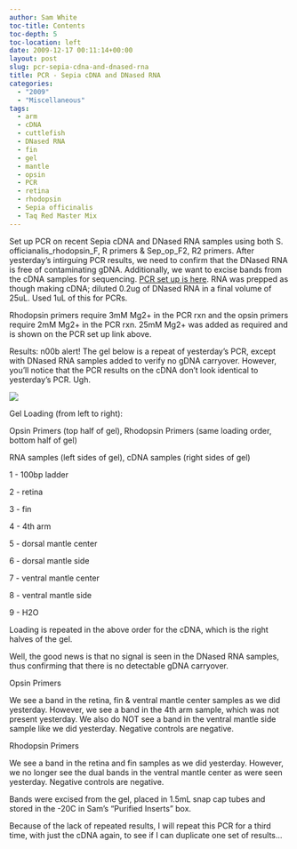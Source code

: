 ```yaml
---
author: Sam White
toc-title: Contents
toc-depth: 5
toc-location: left
date: 2009-12-17 00:11:14+00:00
layout: post
slug: pcr-sepia-cdna-and-dnased-rna
title: PCR - Sepia cDNA and DNased RNA
categories:
  - "2009"
  - "Miscellaneous"
tags:
  - arm
  - cDNA
  - cuttlefish
  - DNased RNA
  - fin
  - gel
  - mantle
  - opsin
  - PCR
  - retina
  - rhodopsin
  - Sepia officinalis
  - Taq Red Master Mix
---
```


Set up PCR on recent Sepia cDNA and DNased RNA samples using both S. officianalis_rhodopsin_F, R primers & Sep_op_F2, R2 primers. After yesterday's intirguing PCR results, we need to confirm that the DNased RNA is free of contaminating gDNA. Additionally, we want to excise bands from the cDNA samples for sequencing. [PCR set up is here](https://eagle.fish.washington.edu/Arabidopsis/Notebook%20Workup%20Files/20091216-01.jpg). RNA was prepped as though making cDNA; diluted 0.2ug of DNased RNA in a final volume of 25uL. Used 1uL of this for PCRs.

Rhodopsin primers require 3mM Mg2+ in the PCR rxn and the opsin primers require 2mM Mg2+ in the PCR rxn. 25mM Mg2+ was added as required and is shown on the PCR set up link above.

Results: n00b alert! The gel below is a repeat of yesterday's PCR, except with DNased RNA samples added to verify no gDNA carryover. However, you'll notice that the PCR results on the cDNA don't look identical to yesterday's PCR. Ugh.

![](https://eagle.fish.washington.edu/Arabidopsis/20091216-01.jpg)

Gel Loading (from left to right):

Opsin Primers (top half of gel), Rhodopsin Primers (same loading order, bottom half of gel)

RNA samples (left sides of gel), cDNA samples (right sides of gel)

1 - 100bp ladder

2 - retina

3 - fin

4 - 4th arm

5 - dorsal mantle center

6 - dorsal mantle side

7 - ventral mantle center

8 - ventral mantle side

9 - H2O

Loading is repeated in the above order for the cDNA, which is the right halves of the gel.

Well, the good news is that no signal is seen in the DNased RNA samples, thus confirming that there is no detectable gDNA carryover.

Opsin Primers

We see a band in the retina, fin & ventral mantle center samples as we did yesterday. However, we see a band in the 4th arm sample, which was not present yesterday. We also do NOT see a band in the ventral mantle side sample like we did yesterday. Negative controls are negative.

Rhodopsin Primers

We see a band in the retina and fin samples as we did yesterday. However, we no longer see the dual bands in the ventral mantle center as were seen yesterday. Negative controls are negative.

Bands were excised from the gel, placed in 1.5mL snap cap tubes and stored in the -20C in Sam's "Purified Inserts" box.

Because of the lack of repeated results, I will repeat this PCR for a third time, with just the cDNA again, to see if I can duplicate one set of results...
